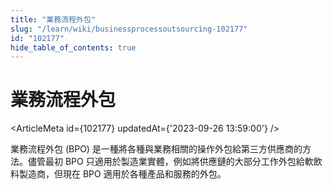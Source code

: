 ```yaml
---
title: "業務流程外包"
slug: "/learn/wiki/businessprocessoutsourcing-102177"
id: "102177"
hide_table_of_contents: true
---
```



# 業務流程外包

<ArticleMeta id={102177} updatedAt={'2023-09-26 13:59:00'} />
<div className='border-solid border-b border-t-0 my-4 border-[var(--ifm-color-gray-300)]' />

業務流程外包 (BPO) 是一種將各種與業務相關的操作外包給第三方供應商的方法。儘管最初 BPO 只適用於製造業實體，例如將供應鏈的大部分工作外包給軟飲料製造商，但現在 BPO 適用於各種產品和服務的外包。
